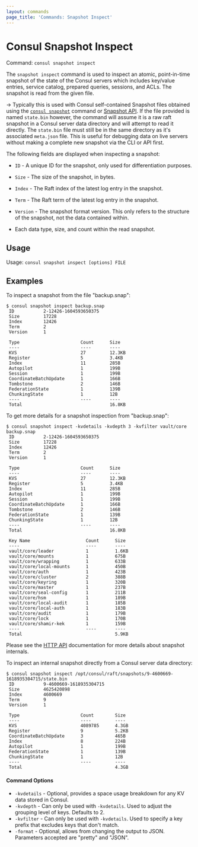 ```yaml
---
layout: commands
page_title: 'Commands: Snapshot Inspect'
---
```



# Consul Snapshot Inspect

Command: `consul snapshot inspect`

The `snapshot inspect` command is used to inspect an atomic, point-in-time
snapshot of the state of the Consul servers which includes key/value entries,
service catalog, prepared queries, sessions, and ACLs. The snapshot is read
from the given file.

-> Typically this is used with Consul self-contained Snapshot files obtained
using the [`consul snapshot`](/commands/snapshot) command or [Snapshot
API](/api-docs/snapshot#generate-snapshot). If the file provided is named
`state.bin` however, the command will assume it is a raw raft snapshot in a
Consul server data directory and will attempt to read it directly. The
`state.bin` file must still be in the same directory as it's associated
`meta.json` file. This is useful for debugging data on live servers without
making a complete new snapshot via the CLI or API first.

The following fields are displayed when inspecting a snapshot:

- `ID` - A unique ID for the snapshot, only used for differentiation purposes.

- `Size` - The size of the snapshot, in bytes.

- `Index` - The Raft index of the latest log entry in the snapshot.

- `Term` - The Raft term of the latest log entry in the snapshot.

- `Version` - The snapshot format version. This only refers to the structure of
  the snapshot, not the data contained within.

- Each data type, size, and count within the read snapshot.

## Usage

Usage: `consul snapshot inspect [options] FILE`

## Examples

To inspect a snapshot from the file "backup.snap":

```shell-session
$ consul snapshot inspect backup.snap
 ID           2-12426-1604593650375
 Size         17228
 Index        12426
 Term         2
 Version      1

 Type                       Count      Size
 ----                       ----       ----
 KVS                        27         12.3KB
 Register                   5          3.4KB
 Index                      11         285B
 Autopilot                  1          199B
 Session                    1          199B
 CoordinateBatchUpdate      1          166B
 Tombstone                  2          146B
 FederationState            1          139B
 ChunkingState              1          12B
 ----                       ----       ----
 Total                                 16.8KB
```

To get more details for a snapshot inspection from "backup.snap":

```shell-session
$ consul snapshot inspect -kvdetails -kvdepth 3 -kvfilter vault/core backup.snap
 ID           2-12426-1604593650375
 Size         17228
 Index        12426
 Term         2
 Version      1

 Type                       Count      Size
 ----                       ----       ----
 KVS                        27         12.3KB
 Register                   5          3.4KB
 Index                      11         285B
 Autopilot                  1          199B
 Session                    1          199B
 CoordinateBatchUpdate      1          166B
 Tombstone                  2          146B
 FederationState            1          139B
 ChunkingState              1          12B
 ----                       ----       ----
 Total                                 16.8KB

 Key Name                     Count      Size
 ----                         ----       ----
 vault/core/leader            1          1.6KB
 vault/core/mounts            1          675B
 vault/core/wrapping          1          633B
 vault/core/local-mounts      1          450B
 vault/core/auth              1          423B
 vault/core/cluster           2          388B
 vault/core/keyring           1          320B
 vault/core/master            1          237B
 vault/core/seal-config       1          211B
 vault/core/hsm               1          189B
 vault/core/local-audit       1          185B
 vault/core/local-auth        1          183B
 vault/core/audit             1          179B
 vault/core/lock              1          170B
 vault/core/shamir-kek        1          159B
 ----                         ----       ----
 Total                                   5.9KB
```

Please see the [HTTP API](/api/snapshot) documentation for
more details about snapshot internals.

To inspect an internal snapshot directly from a Consul server data directory:

```shell-session
$ consul snapshot inspect /opt/consul/raft/snapshots/9-4600669-1618935304715/state.bin
 ID           9-4600669-1618935304715
 Size         4625420898
 Index        4600669
 Term         9
 Version      1

 Type                       Count        Size
 ----                       ----         ----
 KVS                        4089785      4.3GB
 Register                   9            5.2KB
 CoordinateBatchUpdate      3            465B
 Index                      8            224B
 Autopilot                  1            199B
 FederationState            1            139B
 ChunkingState              1            12B
 ----                       ----         ----
 Total                                   4.3GB
```

#### Command Options

- `-kvdetails` - Optional, provides a space usage breakdown for any KV data stored in Consul.
- `-kvdepth` - Can only be used with `-kvdetails`. Used to adjust the grouping level of keys. Defaults to 2.
- `-kvfilter` - Can only be used with `-kvdetails`. Used to specify a key prefix that excludes keys that don't match.
- `-format` - Optional, allows from changing the output to JSON. Parameters accepted are "pretty" and "JSON".
